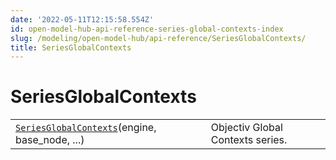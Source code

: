 ```yaml
---
date: '2022-05-11T12:15:58.554Z'
id: open-model-hub-api-reference-series-global-contexts-index
slug: /modeling/open-model-hub/api-reference/SeriesGlobalContexts/
title: SeriesGlobalContexts
---
```


# SeriesGlobalContexts

<div className="table-autosummary">

|                                                   |                                                                                                                                                                                                                        |
| ------------------------------------------------- | --------------------------------------------------------------------------------------------------------------------------------------------------------------------------------------------------------------------- |
| [`SeriesGlobalContexts`](/modeling/open-model-hub/api-reference/SeriesGlobalContexts/modelhub.SeriesGlobalContexts.mdx)(engine, base_node, ...)      | Objectiv Global Contexts series.                                                                                                                                                                                       |


</div>
